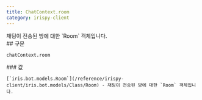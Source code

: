 ```yaml
---
title: ChatContext.room
category: irispy-client
---
```


<Section>
  채팅이 전송된 방에 대한 `Room` 객체입니다.
</Section>
<Section>
  ## 구문

  ~~~py
  chatContext.room
  ~~~

  <Section>
    ### 값

    [`iris.bot.models.Room`](/reference/irispy-client/iris.bot.models/Class/Room) - 채팅이 전송된 방에 대한 `Room` 객체입니다.
  </Section>
</Section>